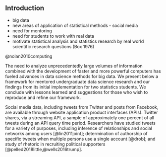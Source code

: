 ## Introduction

- big data
- new areas of application of statistical methods - social media
- need for mentoring 
- need for students to work with real data
- motivate statistical analysis and statistics research by real world scientific research questions (Box 1976)

@nolan2010computing 

The need to analyze unprecedentedly large volumes of information combined with 
the development of faster and more powerful computers has fueled advances in 
data science methods for big data. We present below a framework for mentored 
undergraduate data science research and our findings from its initial 
implementation for two statistics students. We conclude with lessons learned 
and suggestions for those who wish to reproduce and refine our framework.


Social media data, including tweets from Twitter and posts from Facebook, are 
available through website application product interfaces (APIs). Twitter 
shares, via a streaming API, a sample of approximately one percent of all 
tweets during an API query time period. Researchers have studied tweets for a 
variety of purposes, including 
inference of relationships and social networks among users [@lin2011joint]; determination of 
authorship of specific tweets when multiple persons use a single account [@drob]; and 
study of rhetoric in recruiting political supporters [@pelled2018little,@wells2016trump].




